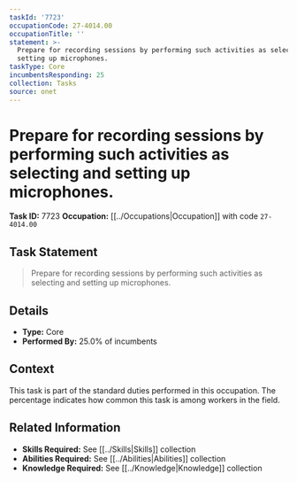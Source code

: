 ```yaml
---
taskId: '7723'
occupationCode: 27-4014.00
occupationTitle: ''
statement: >-
  Prepare for recording sessions by performing such activities as selecting and
  setting up microphones.
taskType: Core
incumbentsResponding: 25
collection: Tasks
source: onet
---
```

# Prepare for recording sessions by performing such activities as selecting and setting up microphones.

**Task ID:** 7723
**Occupation:** [[../Occupations|Occupation]] with code `27-4014.00`

## Task Statement

> Prepare for recording sessions by performing such activities as selecting and setting up microphones.

## Details

- **Type:** Core
- **Performed By:** 25.0% of incumbents

## Context

This task is part of the standard duties performed in this occupation. The percentage indicates how common this task is among workers in the field.

## Related Information

- **Skills Required:** See [[../Skills|Skills]] collection
- **Abilities Required:** See [[../Abilities|Abilities]] collection
- **Knowledge Required:** See [[../Knowledge|Knowledge]] collection
